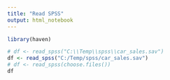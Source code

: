 ---
title: "Read SPSS"
output: html_notebook
---

```{r}
library(haven)
```

```{r}
# df <- read_spss("C:\\Temp\\spss\\car_sales.sav")
df <- read_spss("C:/Temp/spss/car_sales.sav")
# df <- read_spss(choose.files())
df
```

